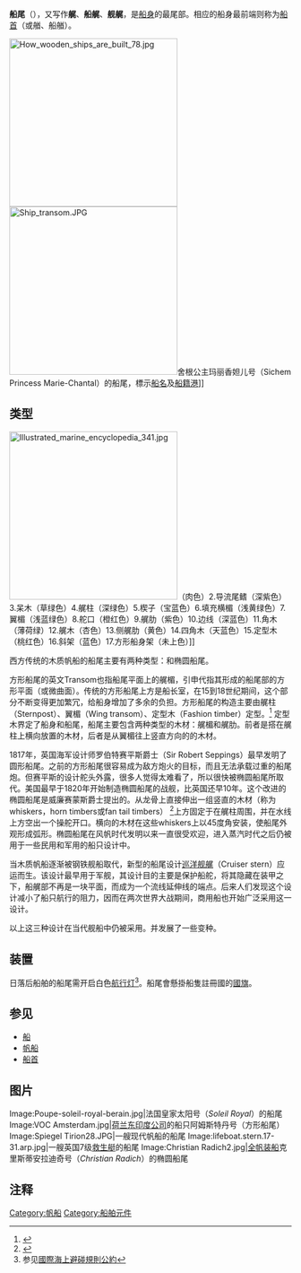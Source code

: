 {{otheruses|other=同名星座|船尾座}}
{{Expand language|1=en|time=2021-04-04T03:45:04+00:00}}
'''船尾'''（{{lang|en|Stern}}），又写作'''艉'''、'''船艉'''、'''舰艉'''，是[[船身|船身]]的最尾部。相应的船身最前端则称为[[船首|船首]]（或艏、船艏）。

[[File:How_wooden_ships_are_built_78.jpg|300px]]
[[Image:Ship_transom.JPG|300px]]舍根公主玛丽香妲儿号（Sichem Princess Marie-Chantal）的船尾，標示[[船名|船名]]及[[船籍港|船籍港]]]]

==类型==
[[Image:Illustrated_marine_encyclopedia_341.jpg|300px]]（肉色）2.导流尾鳍（深紫色）3.呆木（草绿色）4.艉柱（深绿色）5.楔子（宝蓝色）6.填充横楣（浅黄绿色）7.翼楣（浅蓝绿色）8.舵口（橙红色）9.艉肋（紫色）10.边线（深蓝色）11.角木（薄荷绿）12.艉木（杏色）13.侧艉肋（黄色）14.四角木（天蓝色）15.定型木（桃红色）16.斜架（蓝色）17.方形船身架（未上色）]]

西方传统的木质帆船的船尾主要有两种类型：{{le|方形船尾|Transom (nautical)}}和椭圆船尾。

方形船尾的英文Transom也指船尾平面上的艉楣，引申代指其形成的船尾部的方形平面（或微曲面）。传统的方形船尾上方是船长室，在15到18世纪期间，这个部分不断变得更加繁冗，给船身增加了多余的负担。方形船尾的构造主要由艉柱（Sternpost）、翼楣（Wing transom）、定型木（Fashion timber）定型。<ref name=steel>{{Citation|last=Steel|first=David|title=The Shipwright's vade-mecum|url=http://books.google.com/books?id=pjcDAAAAQAAJ&printsec=frontcover&dq=Shipwright%27s+vade-mecum&hl=en&ei=Y_3ITcL3GYW6sQPz3_CNAw&sa=X&oi=book_result&ct=result&resnum=1&ved=0CCoQ6AEwAA#v=onepage&q=stern-frame&f=false|accessdate=23 July 2011|year=1805|publisher=Navigation-Warehouse|location=London|oclc=34631820|pages=120, 136}}</ref> 定型木界定了船身和船尾，船尾主要包含两种类型的木材：艉楣和艉肋。前者是搭在艉柱上横向放置的木材，后者是从翼楣往上竖直方向的的木材。

1817年，英国海军设计师罗伯特赛平斯爵士（Sir Robert Seppings）最早发明了圆形船尾。之前的方形船尾很容易成为敌方炮火的目标，而且无法承载过重的船尾炮。但赛平斯的设计舵头外露，很多人觉得太难看了，所以很快被椭圆船尾所取代。美国最早于1820年开始制造椭圆船尾的战舰，比英国还早10年。这个改进的椭圆船尾是威廉赛蒙斯爵士提出的。从龙骨上直接伸出一组竖直的木材（称为whiskers，horn timbers或fan tail timbers）
<ref>{{Citation|last=Hall|first=Henry|title=Report on the Ship-Building Industry of the United States|type=|url=http://books.google.com/books?id=oOwOAAAAYAAJ&pg=PA168&dq=elliptical+stern+timber&hl=en&ei=1urDTeGwAoT4sAOyr8m_AQ&sa=X&oi=book_result&ct=result&resnum=10&ved=0CIoBEOgBMAk#v=onepage&q=elliptical%20stern%20timber&f=false|accessdate=5 May 2011|year=1884|publisher=Government Printing Office|location=Washington, D.C.|oclc=11633113|page=168}}</ref>上方固定于在艉柱周围，并在水线上方空出一个操舵开口。横向的木材在这些whiskers上以45度角安装，使船尾外观形成弧形。椭圆船尾在风帆时代发明以来一直很受欢迎，进入蒸汽时代之后仍被用于一些民用和军用的船只设计中。

当木质帆船逐渐被钢铁舰船取代，新型的船尾设计[[巡洋舰艉|巡洋舰艉]]（Cruiser stern）应运而生。该设计最早用于军舰，其设计目的主要是保护船舵，将其隐藏在装甲之下，船艉部不再是一块平面，而成为一个流线延伸线的端点。后来人们发现这个设计减小了船只航行的阻力，因而在两次世界大战期间，商用船也开始广泛采用这一设计。

以上这三种设计在当代舰船中仍被采用。并发展了一些变种。

==装置==
日落后船舶的船尾需开启白色[[航行灯|航行灯]]<ref>参见[[國際海上避碰規則公約|國際海上避碰規則公約]]</ref>。船尾會懸掛船隻註冊國的[[國旗|國旗]]。

==参见==
*[[船|船]]
*[[帆船|帆船]]
*[[船首|船首]]

==图片==
<gallery widths="100px" heights="100px" perrow="6">
Image:Poupe-soleil-royal-berain.jpg|法国皇家太阳号（''Soleil Royal''）的船尾
Image:VOC Amsterdam.jpg|[[荷兰东印度公司|荷兰东印度公司]]的船只阿姆斯特丹号（方形船尾）
Image:Spiegel Tirion28.JPG|一艘现代帆船的船尾
Image:lifeboat.stern.17-31.arp.jpg|一艘英国7级[[救生艇|救生艇]]的船尾
Image:Christian Radich2.jpg|[[全帆装船|全帆装船]]克里斯蒂安拉迪奇号（''Christian Radich''）的椭圆船尾
</gallery>


==注释==
{{reflist}}

{{船的部位}}
{{帆船}}
[[Category:帆船|Category:帆船]]
[[Category:船舶元件|Category:船舶元件]]